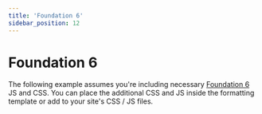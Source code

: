 ```yaml
---
title: 'Foundation 6'
sidebar_position: 12
---
```



# Foundation 6 <Badge type="feature" text="Improved in 5.0+" />

The following example assumes you're including necessary [Foundation 6](https://get.foundation/) JS and CSS. You can place the additional CSS and JS inside the formatting template or add to your site's CSS / JS files.
